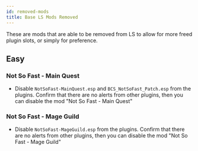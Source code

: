 ```yaml
---
id: removed-mods
title: Base LS Mods Removed
---
```


These are mods that are able to be removed from LS to allow for more freed plugin slots, or simply for preference.

## Easy

### Not So Fast - Main Quest

* Disable `NotSoFast-MainQuest.esp` and `BCS_NotSoFast_Patch.esp` from the plugins. Confirm that there are no alerts from other plugins, then you can disable the mod "Not So Fast - Main Quest"

### Not So Fast - Mage Guild

* Disable `NotSoFast-MageGuild.esp` from the plugins. Confirm that there are no alerts from other plugins, then you can disable the mod "Not So Fast - Mage Guild"